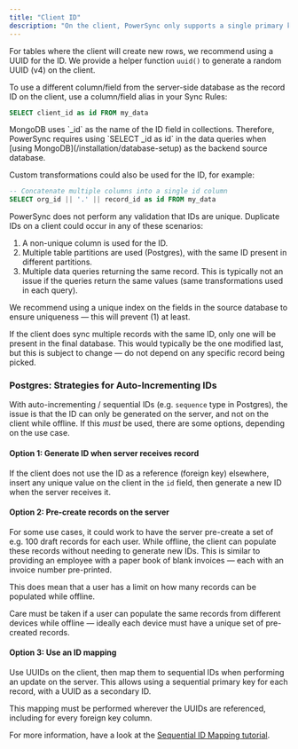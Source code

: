 ```yaml
---
title: "Client ID"
description: "On the client, PowerSync only supports a single primary key column called `id`, of type `text`."
---
```


For tables where the client will create new rows, we recommend using a UUID for the ID. We provide a helper function `uuid()` to generate a random UUID (v4) on the client.

To use a different column/field from the server-side database as the record ID on the client, use a column/field alias in your Sync Rules:

```sql
SELECT client_id as id FROM my_data
```

<Info>
  MongoDB uses `_id` as the name of the ID field in collections. Therefore, PowerSync requires using `SELECT _id as id` in the data queries when [using MongoDB](/installation/database-setup) as the backend source database.
</Info>

Custom transformations could also be used for the ID, for example:

```sql
-- Concatenate multiple columns into a single id column
SELECT org_id || '.' || record_id as id FROM my_data
```

PowerSync does not perform any validation that IDs are unique. Duplicate IDs on a client could occur in any of these scenarios:

1. A non-unique column is used for the ID.
2. Multiple table partitions are used (Postgres), with the same ID present in different partitions.
3. Multiple data queries returning the same record. This is typically not an issue if the queries return the same values (same transformations used in each query).

We recommend using a unique index on the fields in the source database to ensure uniqueness — this will prevent (1) at least.

If the client does sync multiple records with the same ID, only one will be present in the final database. This would typically be the one modified last, but this is subject to change — do not depend on any specific record being picked.

### <Icon icon="elephant" iconType="solid" size={32}/> Postgres: Strategies for Auto-Incrementing IDs

With auto-incrementing / sequential IDs (e.g. `sequence` type in Postgres), the issue is that the ID can only be generated on the server, and not on the client while offline. If this _must_ be used, there are some options, depending on the use case.

#### Option 1: Generate ID when server receives record

If the client does not use the ID as a reference (foreign key) elsewhere, insert any unique value on the client in the `id` field, then generate a new ID when the server receives it.

#### Option 2: Pre-create records on the server

For some use cases, it could work to have the server pre-create a set of e.g. 100 draft records for each user. While offline, the client can populate these records without needing to generate new IDs. This is similar to providing an employee with a paper book of blank invoices — each with an invoice number pre-printed.

This does mean that a user has a limit on how many records can be populated while offline.

Care must be taken if a user can populate the same records from different devices while offline — ideally each device must have a unique set of pre-created records.

#### Option 3: Use an ID mapping

Use UUIDs on the client, then map them to sequential IDs when performing an update on the server. This allows using a sequential primary key for each record, with a UUID as a secondary ID.

This mapping must be performed wherever the UUIDs are referenced, including for every foreign key column.

For more information, have a look at the [Sequential ID Mapping tutorial](/tutorials/client/data/sequential-id-mapping).